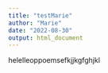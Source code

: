 ```yaml
---
title: "testMarie"
author: "Marie"
date: "2022-08-30"
output: html_document
---
```


helelleoppoemsefkjjkgfghjkl